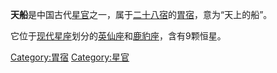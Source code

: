 '''天船'''是中国古代[[星官|星官]]之一，属于[[二十八宿|二十八宿]]的[[胃宿|胃宿]]，意为“天上的船”。

它位于[[星座列表|现代星座]]划分的[[英仙座|英仙座]]和[[鹿豹座|鹿豹座]]，含有9颗恒星。

[[Category:胃宿|Category:胃宿]]
[[Category:星官|Category:星官]]